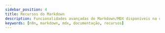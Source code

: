 ---
sidebar_position: 4
title: Recursos do Markdown
description: Funcionalidades avançadas do Markdown/MDX disponíveis na documentação
keywords: [n8n, markdown, mdx, documentação, recursos]
---

<MarkdownFeatures />
